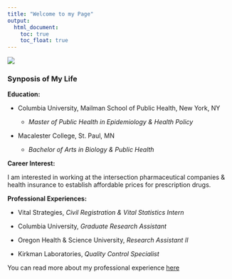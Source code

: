 ```yaml
---
title: "Welcome to my Page"
output: 
  html_document:
    toc: true
    toc_float: true
---
```


![](https://media.giphy.com/media/HFeQA7LzFsp5M8DtPB/giphy.gif)


### Synposis of My Life 

**Education:** 

* Columbia University, Mailman School of Public Health, New York, NY 

  + *Master of Public Health in Epidemiology & Health Policy* 

* Macalester College, St. Paul, MN 

  + *Bachelor of Arts in Biology & Public Health* 


**Career Interest:**

I am interested in working at the intersection pharmaceutical companies & health insurance to establish affordable prices for prescription drugs. 

**Professional Experiences:** 

* Vital Strategies, *Civil Registration & Vital Statistics Intern*

* Columbia University, *Graduate Research Assistant*

* Oregon Health & Science University, *Research Assistant II* 

* Kirkman Laboratories, *Quality Control Specialist* 

You can read more about my professional experience [here](experiences.html)

